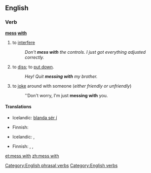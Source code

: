 ==English==

===Verb===
'''[[mess]] [[with]]'''

# {{idiom}} to [[interfere]]
#: ''Don't '''mess with''' the controls. I just got everything adjusted correctly.''
# to [[diss]]; to [[put down]].
#: ''Hey! Quit '''messing with''' my brother.''
# to [[joke]] around with someone (''either friendly or unfriendly'')
#: ''Don't worry, I'm just '''messing with''' you.

====Translations====
{{trans-top|to interfere}}
* Icelandic: [[blanda sér í]]
{{trans-mid}}
{{trans-bottom}}

{{trans-top|to diss}}
* Finnish: {{t+|fi|parjata}}
{{trans-mid}}
* Icelandic: {{t+|is|abbast}}, {{t+|is|abbast upp á}}
{{trans-bottom}}

{{trans-top|to joke}}
* Finnish: {{t+|fi|pelleillä}}, {{t+|fi|pilailla}}, {{t+|fi|vitsailla}}
{{trans-mid}}
{{trans-bottom}}

[[Category:English phrasal verbs]]
[[Category:English verbs]]

[[et:mess with]]
[[zh:mess with]]